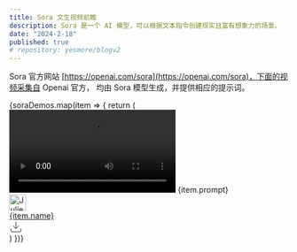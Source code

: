 ---
title: Sora 文生视频前瞻
description: Sora 是一个 AI 模型，可以根据文本指令创建现实且富有想象力的场景。
date: "2024-2-18"
published: true
# repository: yesmore/blogv2
---

Sora 官方网站 [https://openai.com/sora](https://openai.com/sora)，下面的视频采集自 Openai 官方，
均由 Sora 模型生成，并提供相应的提示词。


<div className="grid grid-cols-1 sm:grid-cols-1 md:grid-cols-2 lg:grid-cols-2 gap-2 justify-items-stretch w-full" >
  {soraDemos.map(item => {
    return (
      <div className="px-2 py-2" key={item.id}>
        <video className="w-full rounded my-3" controls>
          <source
            src={item.video_src}
            type="video/mp4"
          />
          Your browser does not support the video tag.
        </video>
        <span
          className="flex-col text-slate-500 line-clamp-4 hover:line-clamp-none"
        >
          {item.prompt}
        </span>
        <div className="flex flex-row justify-between h-10">
          <a
            target="_blank"
            className="flex flex-row items-center space-x-2"
            href={item.twitter}
            ><img
              alt="Julie W. Design"
              loading="lazy"
              width="30"
              height="30"
              decoding="async"
              data-nimg="1"
              className="rounded-full"
              src={item.avatar}
            />
            <div className="text-sm">{item.name}</div>
          </a>
          <a href={item.video_src}>
          <svg
            xmlns="http://www.w3.org/2000/svg"
            width="24"
            height="24"
            viewBox="0 0 24 24"
            fill="none"
            stroke="currentColor"
            strokeWidth="2"
            strokeLinecap="round"
            strokeLinejoin="round"
            className="hover:cursor-pointer custom-cursor-on-hover"
          >
            <path d="M21 15v4a2 2 0 0 1-2 2H5a2 2 0 0 1-2-2v-4"></path>
            <polyline points="7 10 12 15 17 10"></polyline>
            <line x1="12" y1="15" x2="12" y2="3"></line>
          </svg>
          </a>
        </div>
      </div>
    )
  })}
</div>